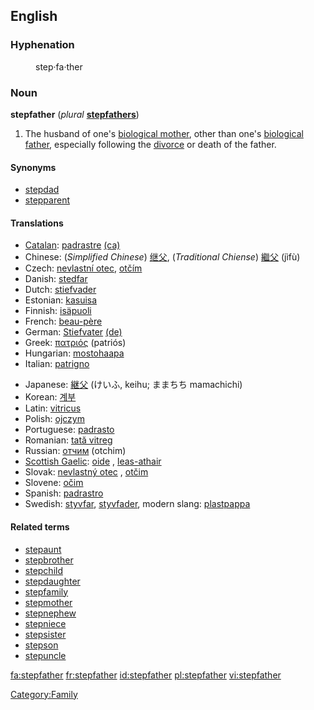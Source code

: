==English==

===Hyphenation===
:step·fa·ther

===Noun===
'''stepfather''' (''plural'' '''[[stepfathers]]''')

# The husband of one's [[biological mother]], other than one's [[biological father]], especially following the [[divorce]] or death of the father.

====Synonyms====
*[[stepdad]]
*[[stepparent]]

====Translations====
{{top}}
*[[Catalan]]: [[padrastre]] {{m}} [[:ca:padrastre|(ca)]]
*Chinese: (''Simplified Chinese'') [[继父]], (''Traditional Chiense'') [[繼父]] (jìfù)
*Czech: [[nevlastní otec]], [[otčím]] {{m}}
*Danish: [[stedfar]] {{c}}
*Dutch: [[stiefvader]] {{m}}
*Estonian: [[kasuisa]]
*Finnish: [[isäpuoli]]
*French: [[beau-père]] {{m}}
*German: [[Stiefvater]] {{m}} [[:de:Stiefvater|(de)]]
*Greek: [[πατριός]] (patriós) {{m}}
*Hungarian: [[mostohaapa]]
*Italian: [[patrigno]] {{m}}
{{mid}}
*Japanese: [[継父]] (けいふ, keihu; ままちち mamachichi)
*Korean: [[계부]]
*Latin: [[vitricus]] {{m}}
*Polish: [[ojczym]] {{m}}
*Portuguese: [[padrasto]] {{m}}
*Romanian: [[tată vitreg]] {{m}}
*Russian: [[отчим]] (otchim)
*[[Scottish Gaelic]]: [[oide]] {{m}}, [[leas-athair]] {{m}}
*Slovak: [[nevlastný otec]] {{m}}, [[otčim]] {{m}}
*Slovene: [[očim]] {{m}}
*Spanish: [[padrastro]] {{m}}
*Swedish: [[styvfar]], [[styvfader]], modern slang: [[plastpappa]]
{{bottom}}

====Related terms====
*[[stepaunt]]
*[[stepbrother]]
*[[stepchild]]
*[[stepdaughter]]
*[[stepfamily]]
*[[stepmother]]
*[[stepnephew]]
*[[stepniece]]
*[[stepsister]]
*[[stepson]]
*[[stepuncle]]

[[Category:Family]]

[[fa:stepfather]]
[[fr:stepfather]]
[[id:stepfather]]
[[pl:stepfather]]
[[vi:stepfather]]